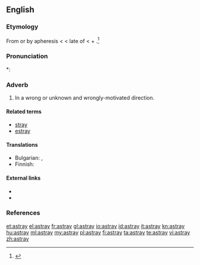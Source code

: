 ==English==

===Etymology===
From {{etyl|enm}} {{term|astraien}} or by apheresis {{term|straien}} < {{etyl|fro}} {{term|estraier||to stray}} < late {{etyl|ML.}}  of {{term|extravagari||to wander beyond}} < {{etyl|la}} {{term|extra||lang=la|beyond}} + {{term|vagari||lang=la|to wander, stray}}.<ref>{{R:Century 1911}}</ref>

===Pronunciation===
*: {{rhymes|eɪ}}

===Adverb===
{{infl|en|adverb}}

# In a wrong or unknown and wrongly-motivated direction.

====Related terms====
* [[stray]]
* [[estray]]

====Translations====
{{checktrans-top}}
* Bulgarian: {{t|bg|заблуден}}, {{t|bg|залутан}}
* Finnish: {{t|fi|eksyksissä}}
{{checktrans-bottom}}

====External links====
* {{R:Webster 1913}}
* {{R:OneLook}}

===References===
<references/>

[[et:astray]]
[[el:astray]]
[[fr:astray]]
[[gl:astray]]
[[io:astray]]
[[id:astray]]
[[it:astray]]
[[kn:astray]]
[[hu:astray]]
[[ml:astray]]
[[my:astray]]
[[pl:astray]]
[[fi:astray]]
[[ta:astray]]
[[te:astray]]
[[vi:astray]]
[[zh:astray]]